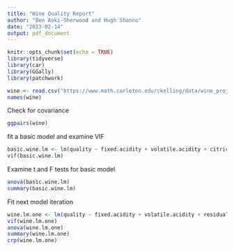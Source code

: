 ```yaml
---
title: "Wine Quality Report"
author: "Ben Aoki-Sherwood and Hugh Shanno"
date: "2023-02-14"
output: pdf_document
---
```


```r
knitr::opts_chunk$set(echo = TRUE)
library(tidyverse)
library(car)
library(GGally)
library(patchwork)
```

```r
wine <- read.csv("https://www.math.carleton.edu/ckelling/data/wine_project.csv")
names(wine)
```

Check for covariance
```r
ggpairs(wine)
```

fit a basic model and examine VIF
```r
basic.wine.lm <- lm(quality ~ fixed.acidity + volatile.acidity + citric.acid + residual.sugar + chlorides + free.sulfur.dioxide + total.sulfur.dioxide + density + pH + sulphates + alcohol + color, data = wine)
vif(basic.wine.lm)
```

Examine t and F tests for basic model
```r
anova(basic.wine.lm)
summary(basic.wine.lm)
```
Fit next model iteration
```r
wine.lm.one <- lm(quality ~ fixed.acidity + volatile.acidity + residual.sugar + chlorides + total.sulfur.dioxide + density + pH + sulphates + alcohol + color, data = wine)
vif(wine.lm.one)
anova(wine.lm.one)
summary(wine.lm.one)
crp(wine.lm.one)
```


